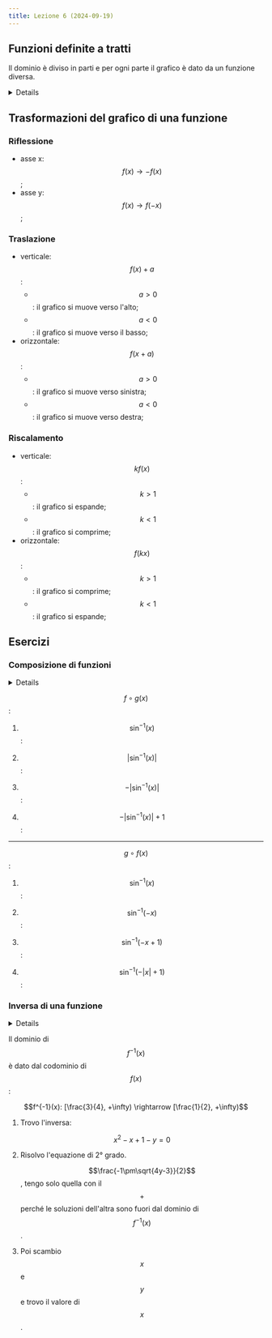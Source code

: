 ```yaml
---
title: Lezione 6 (2024-09-19)
---
```



## Funzioni definite a tratti

Il dominio è diviso in parti e per ogni parte il grafico è dato da un funzione
diversa.

<Details summary="Esempio">

$$
f(x)=|x|=
\begin{cases}\begin{align}
x \geq 0 &\Rightarrow x \\
x < 0 &\Rightarrow -x
\end{align}\end{cases}
$$

</Details>

## Trasformazioni del grafico di una funzione

### Riflessione

- asse x: $$f(x) \rightarrow -f(x)$$;
- asse y: $$f(x) \rightarrow f(-x)$$;

### Traslazione

- verticale: $$f(x)+a$$:
  - $$a > 0$$: il grafico si muove verso l'alto;
  - $$a < 0$$: il grafico si muove verso il basso;
- orizzontale: $$f(x+a)$$:
  - $$a > 0$$: il grafico si muove verso sinistra;
  - $$a < 0$$: il grafico si muove verso destra;

### Riscalamento

- verticale: $$kf(x)$$:
  - $$k > 1$$: il grafico si espande;
  - $$k < 1$$: il grafico si comprime;
- orizzontale: $$f(kx)$$:
  - $$k > 1$$: il grafico si comprime;
  - $$k < 1$$: il grafico si espande;

## Esercizi

### Composizione di funzioni

<Details summary="Dati">

- $$f(x)=1-|x|$$;
- $$g(x)=\sin^{-1}{(x)}$$

</Details>

$$f \circ g(x)$$:

<Steps>

1. $$\sin^{-1}{(x)}$$:

   <Desmos graph="bfdqd7px55" />

2. $$|\sin^{-1}{(x)}|$$:

   <Desmos graph="b0owsso02j" />

3. $$-|\sin^{-1}{(x)}|$$:

   <Desmos graph="31wu1ceydl" />

4. $$-|\sin^{-1}{(x)}|+1$$:

   <Desmos graph="zo27edijbs" />

</Steps>

---

$$g \circ f(x)$$:

<Steps>

1. $$\sin^{-1}{(x)}$$:

   <Desmos graph="bfdqd7px55" />

2. $$\sin^{-1}{(-x)}$$:

   <Desmos graph="lrg3j1i45l" />

3. $$\sin^{-1}{(-x+1)}$$:

   <Desmos graph="vti12ozocm" />

4. $$\sin^{-1}{(-|x|+1)}$$:

   <Desmos graph="xkcwabn5vi" />

</Steps>

### Inversa di una funzione

<Details summary="Dati">

- $$f: [\frac{1}{2}, +\infty) \rightarrow \mathbb{R}$$;
- $$f(x)=x^2-x+1$$;

</Details>

<Desmos graph="ujadjaawuw" />

Il dominio di $$f^{-1}(x)$$ è dato dal codominio di $$f(x)$$:

$$f^{-1}(x): [\frac{3}{4}, +\infty) \rightarrow [\frac{1}{2}, +\infty)$$

<Steps>

1. Trovo l'inversa:

   $$x^2-x+1-y=0$$

2. Risolvo l'equazione di 2° grado.

   $$\frac{-1\pm\sqrt{4y-3}}{2}$$, tengo solo quella con il $$+$$ perché le
   soluzioni dell'altra sono fuori dal dominio di $$f^{-1}{(x)}$$.

3. Poi scambio $$x$$ e $$y$$ e trovo il valore di $$x$$.

   <Desmos graph="ih7rtigkmf" />

</Steps>
